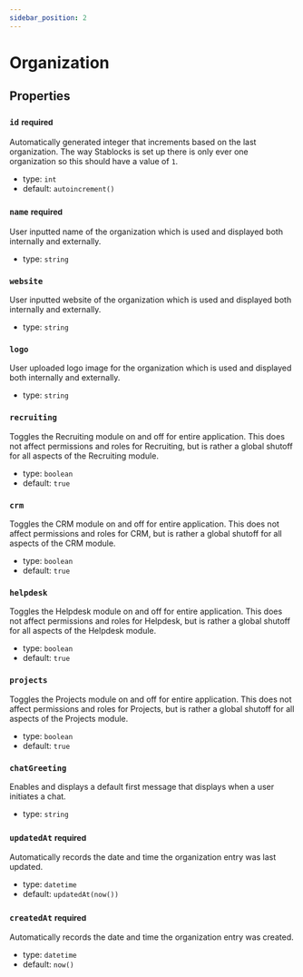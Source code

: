```yaml
---
sidebar_position: 2
---
```


# Organization

## Properties

### `id` <small>required</small>

Automatically generated integer that increments based on the last organization. The way Stablocks is set up there is only ever one organization so this should have a value of `1`.

- type: `int`
- default: `autoincrement()`

### `name` <small>required</small>

User inputted name of the organization which is used and displayed both internally and externally.

- type: `string`

### `website`

User inputted website of the organization which is used and displayed both internally and externally.

- type: `string`

### `logo`

User uploaded logo image for the organization which is used and displayed both internally and externally.

- type: `string`

### `recruiting`

Toggles the Recruiting module on and off for entire application. This does not affect permissions and roles for Recruiting, but is rather a global shutoff for all aspects of the Recruiting module.

- type: `boolean`
- default: `true`

### `crm`

Toggles the CRM module on and off for entire application. This does not affect permissions and roles for CRM, but is rather a global shutoff for all aspects of the CRM module.

- type: `boolean`
- default: `true`

### `helpdesk`

Toggles the Helpdesk module on and off for entire application. This does not affect permissions and roles for Helpdesk, but is rather a global shutoff for all aspects of the Helpdesk module.

- type: `boolean`
- default: `true`

### `projects`

Toggles the Projects module on and off for entire application. This does not affect permissions and roles for Projects, but is rather a global shutoff for all aspects of the Projects module.

- type: `boolean`
- default: `true`

### `chatGreeting`

Enables and displays a default first message that displays when a user initiates a chat.

- type: `string`

### `updatedAt` <small>required</small>

Automatically records the date and time the organization entry was last updated.

- type: `datetime`
- default: `updatedAt(now())`

### `createdAt` <small>required</small>

Automatically records the date and time the organization entry was created.

- type: `datetime`
- default: `now()`